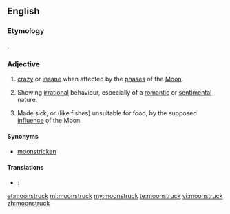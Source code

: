 ==English==

===Etymology===
{{compound|moon|struck}}.

===Adjective===
{{en-adj}}

# {{context|obsolete|lang=en}} [[crazy]] or [[insane]] when affected by the [[phase]]s of the [[Moon]].
# {{context|by extension|lang=en}} Showing [[irrational]] behaviour, especially of a [[romantic]] or [[sentimental]] nature.
# {{context|obsolete|lang=en}} Made sick, or (like fishes) unsuitable for food, by the supposed [[influence]] of the Moon.

====Synonyms====
* [[moonstricken]]

====Translations====
{{trans-top|}}
{{trans-mid}}
{{trans-bottom}}

{{trans-top|}}
{{trans-mid}}
{{trans-bottom}}

{{trans-top|}}
{{trans-mid}}
{{trans-bottom}}

{{checktrans-top}}
* {{ttbc|de}}: {{t+|de|mondsüchtig}}
{{trans-mid}}
{{trans-bottom}}

{{Webster 1913}}

[[et:moonstruck]]
[[ml:moonstruck]]
[[my:moonstruck]]
[[te:moonstruck]]
[[vi:moonstruck]]
[[zh:moonstruck]]